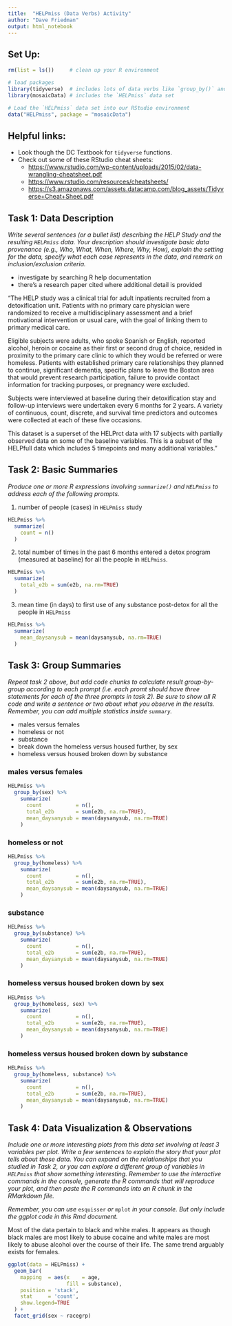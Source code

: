 ```yaml
---
title:  "HELPmiss (Data Verbs) Activity"
author: "Dave Friedman"
output: html_notebook
---
```


## Set Up:

```r
rm(list = ls())     # clean up your R environment

# load packages
library(tidyverse)  # includes lots of data verbs like `group_by()` and `summarise()`
library(mosaicData) # includes the `HELPmiss` data set 

# Load the `HELPmiss` data set into our RStudio environment
data("HELPmiss", package = "mosaicData")
```

## Helpful links: 

- Look though the DC Textbook for `tidyverse` functions. 
- Check out some of these RStudio cheat sheets:
  - <https://www.rstudio.com/wp-content/uploads/2015/02/data-wrangling-cheatsheet.pdf> 
  - <https://www.rstudio.com/resources/cheatsheets/>
  - <https://s3.amazonaws.com/assets.datacamp.com/blog_assets/Tidyverse+Cheat+Sheet.pdf>

## Task 1: Data Description

*Write several sentences (or a bullet list) describing the HELP Study and the resulting `HELPmiss` data.  Your description should investigate basic data provenance (e.g., Who, What, When, Where, Why, How), explain the setting for the data, specify what each case represents in the data, and remark on inclusion/exclusion criteria.* 

- investigate by searching R help documentation
- there's a research paper cited where additional detail is provided

"The HELP study was a clinical trial for adult inpatients recruited
from a detoxification unit.  Patients with no primary care
physician were randomized to receive a multidisciplinary
assessment and a brief motivational intervention or usual care,
with the goal of linking them to primary medical care.

Eligible subjects were adults, who spoke Spanish or English,
reported alcohol, heroin or cocaine as their first or second drug
of choice, resided in proximity to the primary care clinic to
which they would be referred or were homeless. Patients with
established primary care relationships they planned to continue,
significant dementia, specific plans to leave the Boston area that
would prevent research participation, failure to provide contact
information for tracking purposes, or pregnancy were excluded.

Subjects were interviewed at baseline during their detoxification
stay and follow-up interviews were undertaken every 6 months for 2
years.  A variety of continuous, count, discrete, and survival
time predictors and outcomes were collected at each of these five
occasions.

This dataset is a superset of the HELPrct data with 17 subjects
with partially observed data on some of the baseline variables.
This is a subset of the HELPfull data which includes 5 timepoints
and many additional variables."

## Task 2: Basic Summaries 

*Produce one or more R expressions involving `summarize()` and `HELPmiss` to address each of the following prompts.*

1. number of people (cases) in `HELPmiss` study

```r
HELPmiss %>%
  summarize(
    count = n()
  )
```

2. total number of times in the past 6 months entered a detox program (measured at baseline) for all the people in `HELPmiss`. 

```r
HELPmiss %>%
  summarize(
    total_e2b = sum(e2b, na.rm=TRUE)
  )
```

3. mean time (in days) to first use of any substance post-detox for all the people in `HELPmiss`

```r
HELPmiss %>%
  summarize(
    mean_daysanysub = mean(daysanysub, na.rm=TRUE)
  )
```

## Task 3: Group Summaries  

*Repeat task 2 above, but add code chunks to calculate result group-by-group according to each prompt (i.e. each promt should have three statements for each of the three prompts in task 2).  Be sure to show all R code and write a sentence or two about what you observe in the results. Remember, you can add multiple statistics inside `summary`.* 

- males versus females
- homeless or not
- substance
- break down the homeless versus housed further, by sex
- homeless versus housed broken down by substance

### males versus females
```r
HELPmiss %>%
  group_by(sex) %>%
    summarize(
      count           = n(),
      total_e2b       = sum(e2b, na.rm=TRUE),
      mean_daysanysub = mean(daysanysub, na.rm=TRUE)
    )
```

### homeless or not
```r
HELPmiss %>%
  group_by(homeless) %>%
    summarize(
      count           = n(),
      total_e2b       = sum(e2b, na.rm=TRUE),
      mean_daysanysub = mean(daysanysub, na.rm=TRUE)
    )
```

### substance
```r
HELPmiss %>%
  group_by(substance) %>%
    summarize(
      count           = n(),
      total_e2b       = sum(e2b, na.rm=TRUE),
      mean_daysanysub = mean(daysanysub, na.rm=TRUE)
    )
```

### homeless versus housed broken down by sex
```r
HELPmiss %>%
  group_by(homeless, sex) %>%
    summarize(
      count           = n(),
      total_e2b       = sum(e2b, na.rm=TRUE),
      mean_daysanysub = mean(daysanysub, na.rm=TRUE)
    )
```

### homeless versus housed broken down by substance
```r
HELPmiss %>%
  group_by(homeless, substance) %>%
    summarize(
      count           = n(),
      total_e2b       = sum(e2b, na.rm=TRUE),
      mean_daysanysub = mean(daysanysub, na.rm=TRUE)
    )
```

## Task 4: Data Visualization & Observations

*Include one or more interesting plots from this data set involving at least 3 variables per plot. Write a few sentences to explain the story that your plot tells about these data.  You can expand on the relationships that you studied in Task 2, or you can explore a different group of variables in `HELPmiss` that show something interesting. Remember to use the interactive commands in the console, generate the R commands that will reproduce your plot, and then paste the R commands into an R chunk in the RMarkdown file.*  

*Remember, you can use* `esquisser` *or* `mplot` *in your console. But only include the ggplot code in this Rmd document.*
 
Most of the data pertain to black and white males. It appears as though black males are most likely to abuse cocaine and white males are most likely to abuse alcohol over the course of their life. The same trend arguably exists for females.

```r
ggplot(data = HELPmiss) +
  geom_bar(
    mapping  = aes(x    = age,
                   fill = substance),
    position = 'stack',
    stat     = 'count',
    show.legend=TRUE
  ) +
  facet_grid(sex ~ racegrp)
```